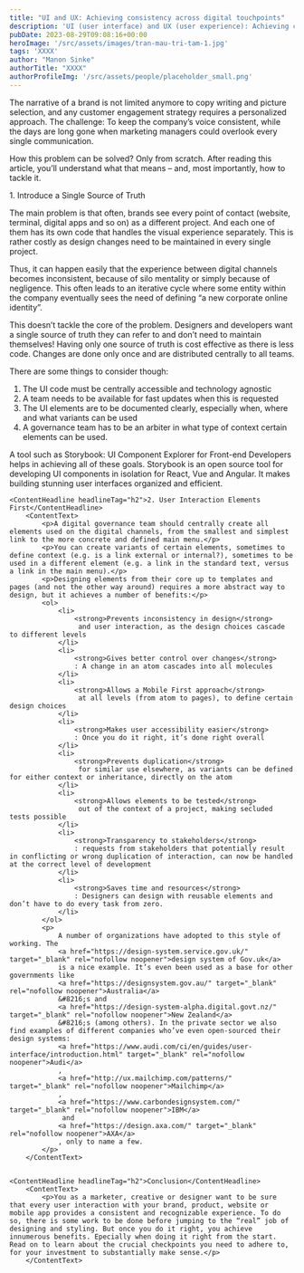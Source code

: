 ```yaml
---
title: "UI and UX: Achieving consistency across digital touchpoints"
description: 'UI (user interface) and UX (user experience): Achieving consistency in online marketing across touchpoints.'
pubDate: 2023-08-29T09:08:16+00:00
heroImage: '/src/assets/images/tran-mau-tri-tam-1.jpg'
tags: 'XXXX'
author: "Manon Sinke"
authorTitle: "XXXX"
authorProfileImg: '/src/assets/people/placeholder_small.png'
---
```


<LayoutSection backgroundColor="dark">
    <LayoutSubsection>
        <ContentText>
            <p>The narrative of a brand is not limited anymore to copy writing and picture selection, and any customer engagement strategy requires a personalized approach. The challenge: To keep the company’s voice consistent, while the days are long gone when marketing managers could overlook every single communication.</p>
            <p>How this problem can be solved? Only from scratch. After reading this article, you’ll understand what that means – and, most importantly, how to tackle it.</p>
        </ContentText>
    </LayoutSubsection>
</LayoutSection>

<LayoutSection>
    <ContentHeadline headlineTag="h2">1. Introduce a Single Source of Truth</ContentHeadline>
        <ContentText>
            <p>The main problem is that often, brands see every point of contact (website, terminal, digital apps and so on) as a different project. And each one of them has its own code that handles the visual experience separately. This is rather costly as design changes need to be maintained in every single project.</p>
            <p>Thus, it can happen easily that the experience between digital channels becomes inconsistent, because of silo mentality or simply because of negligence. This often leads to an iterative cycle where some entity within the company eventually sees the need of defining “a new corporate online identity”.</p>
            <p>This doesn’t tackle the core of the problem. Designers and developers want a single source of truth they can refer to and don’t need to maintain themselves! Having only one source of truth is cost effective as there is less code. Changes are done only once and are distributed centrally to all teams.</p>
            <p>There are some things to consider though:</p>
            <ol>
            <li>The UI code must be centrally accessible and technology agnostic</li>
            <li>A team needs to be available for fast updates when this is requested</li>
            <li>The UI elements are to be documented clearly, especially when, where and what variants can be used</li>
            <li>A governance team has to be an arbiter in what type of context certain elements can be used.</li>
            </ol>
            <p>A tool such as ​Storybook: UI Component Explorer for Front-end Developers ​helps in achieving all of these goals. Storybook is an open source tool for developing UI components in isolation for React, Vue and Angular. It makes building stunning user interfaces organized and efficient.</p>
        </ContentText>

    <ContentHeadline headlineTag="h2">2. User Interaction Elements First</ContentHeadline>
        <ContentText>
            <p>A digital governance team should centrally create all elements used on the digital channels, from the smallest and simplest link to the more concrete and defined main menu.</p>
            <p>You can create variants of certain elements, sometimes to define context (e.g. is a link external or internal?), sometimes to be used in a different element (e.g. a link in the standard text, versus a link in the main menu).</p>
            <p>Designing elements from their core up to templates and pages (and not the other way around) requires a more abstract way to design, but it achieves a number of benefits:</p>
            <ol>
                <li>
                    <strong>Prevents inconsistency in design</strong>
                     and user interaction, as the design choices cascade to different levels
                </li>
                <li>
                    <strong>Gives better control over changes</strong>
                    : A change in an atom cascades into all molecules
                </li>
                <li>
                    <strong>Allows a Mobile First approach</strong>
                     at all levels (from atom to pages), to define certain design choices
                </li>
                <li>
                    <strong>Makes user accessibility easier</strong>
                    : Once you do it right, it’s done right overall
                </li>
                <li>
                    <strong>Prevents duplication</strong>
                     for similar use elsewhere, as variants can be defined for either context or inheritance, directly on the atom
                </li>
                <li>
                    <strong>Allows elements to be tested</strong>
                     out of the context of a project, making secluded tests possible
                </li>
                <li>
                    <strong>Transparency to stakeholders</strong>
                    : requests from stakeholders that potentially result in conflicting or wrong duplication of interaction, can now be handled at the correct level of development
                </li>
                <li>
                    <strong>Saves time and resources</strong>
                    : Designers can design with reusable elements and don’t have to do every task from zero.
                </li>
            </ol>
            <p>
                A number of organizations have adopted to this style of working. The 
                <a href="https://design-system.service.gov.uk/" target="_blank" rel="nofollow noopener">design system of Gov.uk</a>
                is a nice example. It’s even been used as a base for other governments like 
                <a href="https://designsystem.gov.au/" target="_blank" rel="nofollow noopener">Australia</a>
                &#8216;s and 
                <a href="https://design-system-alpha.digital.govt.nz/" target="_blank" rel="nofollow noopener">New Zealand</a>
                &#8216;s (among others). In the private sector we also find examples of different companies who’ve even open-sourced their design systems: 
                <a href="https://www.audi.com/ci/en/guides/user-interface/introduction.html" target="_blank" rel="nofollow noopener">Audi</a>
                , 
                <a href="http://ux.mailchimp.com/patterns/" target="_blank" rel="nofollow noopener">Mailchimp</a>
                , 
                <a href="https://www.carbondesignsystem.com/" target="_blank" rel="nofollow noopener">IBM</a>
                 and 
                <a href="https://design.axa.com/" target="_blank" rel="nofollow noopener">AXA</a>
                , only to name a few.
            </p>
        </ContentText>


    <ContentHeadline headlineTag="h2">Conclusion</ContentHeadline>
        <ContentText>
            <p>You as a marketer, creative or designer want to be sure that every user interaction with your brand, product, website or mobile app provides a consistent and recognizable experience. To do so, there is some work to be done before jumping to the “real” job of designing and styling. But once you do it right, you achieve innumerous benefits. Epecially when doing it right from the start. Read on to learn about the crucial checkpoints you need to adhere to, for your investment to substantially make sense.</p>
        </ContentText>
</LayoutSection>